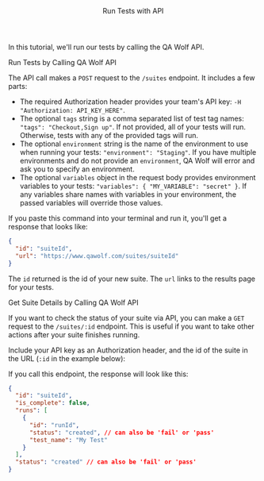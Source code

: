 

<Layout>

<Header>Run Tests with API</Header>

In this tutorial, we'll run our tests by calling the QA Wolf API.

<SubHeader>Run Tests by Calling QA Wolf API</SubHeader>

<ApiExample />

The API call makes a `POST` request to the `/suites` endpoint. It includes a few parts:

- The required <ExternalLink href="https://developer.mozilla.org/en-US/docs/Web/HTTP/Headers/Authorization">Authorization header</ExternalLink> provides your team's API key: `-H "Authorization: API_KEY_HERE"`.
- The optional `tags` string is a comma separated list of test tag names: `"tags": "Checkout,Sign up"`. If not provided, all of your tests will run. Otherwise, tests with any of the provided tags will run.
- The optional `environment` string is the name of the <Link href="use-environment-variables#create-an-environment">environment</Link> to use when running your tests: `"environment": "Staging"`. If you have multiple environments and do not provide an `environment`, QA Wolf will error and ask you to specify an environment.
- The optional `variables` object in the request body provides <Link href="use-environment-variables">environment variables</Link> to your tests: `"variables": { "MY_VARIABLE": "secret" }`. If any variables share names with variables in your environment, the passed variables will override those values.

If you paste this command into your terminal and run it, you'll get a response that looks like:

```json
{
  "id": "suiteId",
  "url": "https://www.qawolf.com/suites/suiteId"
}
```

The `id` returned is the id of your new suite. The `url` links to the results page for your tests.

<SubHeader>Get Suite Details by Calling QA Wolf API</SubHeader>

If you want to check the status of your suite via API, you can make a `GET` request to the `/suites/:id` endpoint. This is useful if you want to take other actions after your suite finishes running.

Include your API key as an <ExternalLink href="https://developer.mozilla.org/en-US/docs/Web/HTTP/Headers/Authorization">Authorization header</ExternalLink>, and the id of the suite in the URL (`:id` in the example below):

<SuiteApiExample />

If you call this endpoint, the response will look like this:

```json
{
  "id": "suiteId",
  "is_complete": false,
  "runs": [
    {
      "id": "runId",
      "status": "created", // can also be 'fail' or 'pass'
      "test_name": "My Test"
    }
  ],
  "status": "created" // can also be 'fail' or 'pass'
}
```

<ViewRunHistory description="when you call the QA Wolf API" />

</Layout>
